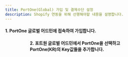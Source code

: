 ```yaml
---
title: PortOne(Global) 가입 및 결제수단 설정
description: Shopify 연동을 위해 선행해야할 내용을 설명합니다.
---
```



#### 1. PortOne 글로벌 어드민에 접속하여 가입합니다.

<Figure
  src="https://github.com/portone-io/developers.portone.io/assets/85064711/1132ec0d-11d8-4641-a4f5-3af2aae775f1"
  caption="포트원 글로벌 사이트 어드민 Register 화면"
/>

<Figure
  src="https://github.com/portone-io/developers.portone.io/assets/85064711/09024d4a-60e5-471b-b8f6-477728f4525e"
  caption="포트원 글로벌 가입 후 최초 로그인 화면"
/>

#### 2. 포트원 글로벌 어드민에서 PortOne을 선택하고 PortOne(KR)의 Key값들을 추가합니다.

<Figure
  src="https://github.com/portone-io/developers.portone.io/assets/85064711/53ea5d8a-ce8d-431c-b581-0e2538c8a24e"
  caption="포트원 글로벌 어드민 > Payment Channels > Filters: South Korea"
/>

<Figure
  src="https://github.com/portone-io/developers.portone.io/assets/85064711/a7e80801-f714-470b-a873-d26145804d03"
  caption="포트원(KR) 콘솔 > 결제연동 > 내 식별코드/API Keys 를 통해 key값들을 확인할 수 있습니다."
/>

<Figure
  src="https://github.com/portone-io/developers.portone.io/assets/85064711/8568a91d-794b-45c7-8bef-9f07ab5adc17"
  caption="포트원(Global) 콘솔로 돌아와서 포트원(KR) 의 Key값을 입력하고 Fetch MIDs를 클릭하면 등록된 PG사들의 MID값들을 불러옵니다."
/>

<Figure
  src="https://github.com/portone-io/developers.portone.io/assets/85064711/c9881db2-9ed4-4029-8eb4-72341632ae36"
  caption="포트원(Global) 콘솔로 돌아와서 포트원(KR) 의 Key 값을 입력하고 Fetch MIDs를 클릭하면 등록된 PG사들의 MID값들을 불러옵니다."
/>

<Figure
  src="https://github.com/portone-io/developers.portone.io/assets/85064711/99e00253-16b9-4109-88ac-92acac6b3fa0"
  caption="결제가 발생할 지역별로 Wallet(간편결제) Credit/Debit Cards(신용/체크카드) 등 결제수단 별 디폴트 PG사를 설정합니다."
/>

<Figure
  src="https://github.com/portone-io/developers.portone.io/assets/85064711/7f32edd1-1488-4c1f-b13b-bdbf48d73f64"
  caption="특정 결제수단들을 활성화(Enable) 시키거나, 동일한 결제수단을 다른 PG를 통해 설정하는 경우 디폴트로 설정(Make Default)할 수 있습니다."
/>

<Figure src="https://github.com/portone-io/developers.portone.io/assets/85064711/72f43b52-09d8-4618-b833-7928147807b9" />
